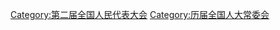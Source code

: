 {{Catmore|第二届全国人民代表大会常务委员会}}

[[Category:第二届全国人民代表大会|Category:第二届全国人民代表大会]]
[[Category:历届全国人大常委会|Category:历届全国人大常委会]]